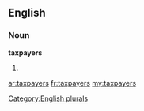 ==English==

===Noun===
'''taxpayers'''

# {{plural of|[[taxpayer]]}}

[[Category:English plurals]]

[[ar:taxpayers]]
[[fr:taxpayers]]
[[my:taxpayers]]